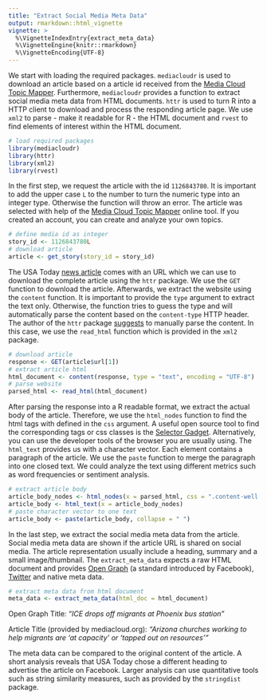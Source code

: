 ```yaml
---
title: "Extract Social Media Meta Data"
output: rmarkdown::html_vignette
vignette: >
  %\VignetteIndexEntry{extract_meta_data}
  %\VignetteEngine{knitr::rmarkdown}
  %\VignetteEncoding{UTF-8}
---
```


We start with loading the required packages. `mediacloudr` is used to download
an article based on a article id received from the 
[Media Cloud Topic Mapper](https://topics.mediacloud.org/). Furthermore, 
`mediacloudr` provides a function to extract social media meta data from 
HTML documents. `httr` is used to turn R into a HTTP client to download and 
process the responding article page. We use `xml2` to parse - make it readable
for R - the HTML document and `rvest` to find elements of interest within
the HTML document.

```r
# load required packages
library(mediacloudr)
library(httr)
library(xml2)
library(rvest)
```

In the first step, we request the article with the id `1126843780`. It is 
important to add the upper case `L` to the number to turn the numeric type into
an integer type. Otherwise the function will throw an error. The article was 
selected with help of the 
[Media Cloud Topic Mapper](https://topics.mediacloud.org/) online tool. If you
created an account, you can create and analyze your own topics.

```r
# define media id as integer
story_id <- 1126843780L
# download article
article <- get_story(story_id = story_id)
```

The USA Today [news article](https://eu.usatoday.com/story/news/2018/12/27/ice-drops-off-migrants-phoenix-greyhound-bus-station/2429545002/) comes with an URL which we can use to download the 
complete article using the `httr` package. We use the `GET` function to 
download the article. Afterwards, we extract the website using the `content`
function. It is important to provide the `type` argument to extract the text 
only. Otherwise, the function tries to guess the type and will automatically 
parse the content based on the `content-type` HTTP header. The author of the
`httr` package 
[suggests](https://CRAN.R-project.org/package=httr/vignettes/quickstart.html) 
to manually parse the content. In this case, we use the `read_html` function
which is provided in the `xml2` package.

```r
# download article
response <- GET(article$url[1])
# extract article html
html_document <- content(response, type = "text", encoding = "UTF-8")
# parse website 
parsed_html <- read_html(html_document)
```

After parsing the response into a R readable format, we extract the actual body 
of the article. Therefore, we use the `html_nodes` function to find the html
tags with defined in the `css` argument. A useful open source tool to find the 
corresponding tags or css classes is the 
[Selector Gadget](https://selectorgadget.com/). Alternatively, you can use the
developer tools of the browser you are usually using. The `html_text` provides
us with a character vector. Each element contains a paragraph of the article. We
use the `paste` function to merge the paragraph into one closed text. We could
analyze the text using different metrics such as word frequencies or sentiment
analysis.

```r
# extract article body
article_body_nodes <- html_nodes(x = parsed_html, css = ".content-well div p")
article_body <- html_text(x = article_body_nodes)
# paste character vector to one text
article_body <- paste(article_body, collapse = " ")
```

In the last step, we extract the social media meta data from the article. Social
media meta data are shown if the article URL is shared on social media. The
article representation usually include a heading, summary and a small 
image/thumbnail. The `extract_meta_data` expects a raw HTML document and 
provides [Open Graph](http://ogp.me/) (a standard introduced by Facebook), [Twitter](https://developer.twitter.com/en/docs/tweets/optimize-with-cards/overview/markup.html) 
and native meta data.

```r
# extract meta data from html document
meta_data <- extract_meta_data(html_doc = html_document)
```

Open Graph Title: *"ICE drops off migrants at Phoenix bus station"*

Article Title (provided by mediacloud.org): *"Arizona churches working to help 
migrants are 'at capacity' or 'tapped out on resources'"*

The meta data can be compared to the original content of the article. A short
analysis reveals that USA Today chose a different heading to advertise the 
article on Facebook. Larger analysis can use quantitative tools such as string
similarity measures, such as provided by the `stringdist` package.
